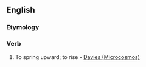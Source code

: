 ==English==

===Etymology===
{{prefix|up|dive}}

===Verb===
{{en-verb|updives|updiving|'''[[updove]]''' or '''[[updived]]'''}}

# {{intransitive|rare}} To spring upward; to rise - [[Davies (Microcosmos)]]